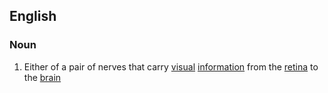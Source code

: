 ==English==

===Noun===
{{wikipedia}}
{{en-noun|sg=[[optic]] [[nerve]]}}

#{{anatomy}} Either of a pair of nerves that carry [[visual]] [[information]] from the [[retina]] to the [[brain]]